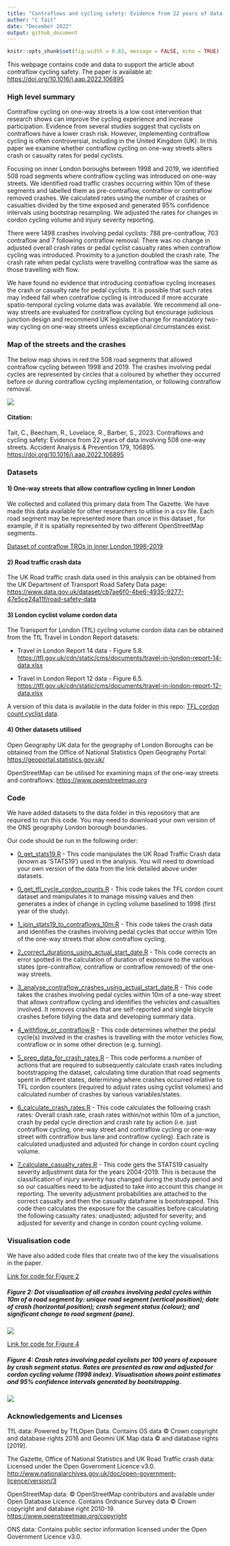 ```yaml
---
title: "Contraflows and cycling safety: Evidence from 22 years of data involving 508 one-way streets"
author: "C Tait"
date: "December 2022"
output: github_document
---
```


```r
knitr::opts_chunk$set(fig.width = 8.83, message = FALSE, echo = TRUE)
```

This webpage contains code and data to support the article about contraflow cycling safety. The paper is available at:
<https://doi.org/10.1016/j.aap.2022.106895>



### High level summary

Contraflow cycling on one-way streets is a low cost intervention that
research shows can improve the cycling experience and increase
participation. Evidence from several studies suggest that cyclists on
contraflows have a lower crash risk. However, implementing contraflow
cycling is often controversial, including in the United Kingdom (UK). In
this paper we examine whether contraflow cycling on one-way streets
alters crash or casualty rates for pedal cyclists.

Focusing on inner London boroughs between 1998 and 2019, we identified
508 road segments where contraflow cycling was introduced on one-way
streets. We identified road traffic crashes occurring within 10m of
these segments and labelled them as pre-contraflow, contraflow or
contraflow removed crashes. We calculated rates using the number of
crashes or casualties divided by the time exposed and generated 95%
confidence intervals using bootstrap resampling. We adjusted the rates
for changes in cordon cycling volume and injury severity reporting.

There were 1498 crashes involving pedal cyclists: 788 pre-contraflow,
703 contraflow and 7 following contraflow removal. There was no change
in adjusted overall crash rates or pedal cyclist casualty rates when
contraflow cycling was introduced. Proximity to a junction doubled the
crash rate. The crash rate when pedal cyclists were travelling
contraflow was the same as those travelling with flow.

We have found no evidence that introducing contraflow cycling increases
the crash or casualty rate for pedal cyclists. It is possible that such
rates may indeed fall when contraflow cycling is introduced if more
accurate spatio-temporal cycling volume data was available. We recommend
all one-way streets are evaluated for contraflow cycling but encourage
judicious junction design and recommend UK legislative change for
mandatory two-way cycling on one-way streets unless exceptional
circumstances exist.

### Map of the streets and the crashes  
  
The below map shows in red the 508 road segments that allowed contraflow cycling between 1998 and 2019. The crashes involving pedal cycles are represented by circles that a coloured by whether they occurred before or during contraflow cycling implementation, or following contraflow removal. 

![](figures/map.png)
  
#### Citation:

Tait, C., Beecham, R., Lovelace, R., Barber, S., 2023. Contraflows and
cycling safety: Evidence from 22 years of data involving 508 one-way
streets. Accident Analysis & Prevention 179, 106895.
<https://doi.org/10.1016/j.aap.2022.106895>


### Datasets

#### 1) One-way streets that allow contraflow cycling in Inner London

We collected and collated this primary data from The Gazette. We have
made this data available for other researchers to utilise in a csv file.
Each road segment may be represented more than once in this dataset ,
for example, if it is spatially represented by two different
OpenStreetMap segments.

[Dataset of contraflow TROs in inner London
1998-2019](data/inner_london_contraflow_tro_1998_2019.csv)

#### 2) Road traffic crash data

The UK Road traffic crash data used in this analysis can be obtained
from the UK Department of Transport Road Safety Data page:
<https://www.data.gov.uk/dataset/cb7ae6f0-4be6-4935-9277-47e5ce24a11f/road-safety-data>

#### 3) London cyclist volume cordon data

The Transport for London (TfL) cycling volume cordon data can be
obtained from the TfL Travel in London Report datasets:

-   Travel in London Report 14 data - Figure 5.8.
    <https://tfl.gov.uk/cdn/static/cms/documents/travel-in-london-report-14-data.xlsx>

-   Travel in London Report 12 data - Figure 6.5.
    <https://tfl.gov.uk/cdn/static/cms/documents/travel-in-london-report-12-data.xlsx>

A version of this data is available in the data folder in this repo:
[TFL cordon count cyclist data](data/TFL_Cordon_data_1976_2020.csv).

#### 4) Other datasets utilised

Open Geography UK data for the geography of London Boroughs can be
obtained from the Office of National Statistics Open Geography Portal:
<https://geoportal.statistics.gov.uk/>

OpenStreetMap can be utilised for examining maps of the one-way streets
and contraflows: <https://www.openstreetmap.org>

### Code

We have added datasets to the data folder in this repository that are
required to run this code. You may need to download your own version of
the ONS geography London borough boundaries.

Our code should be run in the following order:

-   [0_get_stats19.R](code/0_get_stats19.R) - This code manipulates the
    UK Road Traffic Crash data (known as 'STATS19') used in the
    analysis. You will need to download your own version of the data
    from the link detailed above under datasets.

-   [0_get_tfl_cycle_cordon_counts.R](code/0_get_tfl_cycle_cordon_counts.R) -
    This code takes the TFL cordon count dataset and manipulates it to
    manage missing values and then generates a index of change in
    cycling volume baselined to 1998 (first year of the study).

-   [1_join_stats19_to_contraflows_10m.R](code/1_join_stats19_to_contraflows_10m.R) -
    This code takes the crash data and identifies the crashes involving
    pedal cycles that occur within 10m of the one-way streets that allow
    contraflow cycling.

-   [2_correct_durations_using_actual_start_date.R](code/2_correct_durations_using_actual_start_date.R) -
    This code corrects an error spotted in the calculation of duration
    of exposure to the various states (pre-contraflow, contraflow or
    contraflow removed) of the one-way streets.

-   [3_analyse_contraflow_crashes_using_actual_start_date.R](code/3_analyse_contraflow_crashes_using_actual_start_date.R) -
    This code takes the crashes involving pedal cycles within 10m of a
    one-way street that allows contraflow cycling and identifies the
    vehicles and casualties involved. It removes crashes that are
    self-reported and single bicycle crashes before tidying the data and
    developing summary data.

-   [4_withflow_or_contraflow.R](code/4_withflow_or_contraflow.R) - This
    code determines whether the pedal cycle(s) involved in the crashes
    is travelling with the motor vehicles flow, contraflow or in some
    other direction (e.g. turning).

-   [5_prep_data_for_crash_rates.R](code/5_prep_data_for_crash_rates.R) -
    This code performs a number of actions that are required to
    subsequently calculate crash rates including bootstrapping the
    dataset, calculating time duration that road segments spent in
    different states, determining where crashes occurred relative to TFL
    cordon counters (required to adjust rates using cyclist volumes) and
    calculated number of crashes by various variables/states.

-   [6_calculate_crash_rates.R](code/6_calculate_crash_rates.R) - This
    code calculates the following crash rates: Overall crash rate, crash
    rates within/not within 10m of a junction, crash by pedal cycle
    direction and crash rate by action (i.e. just contraflow cycling,
    one-way street and contraflow cycling or one-way street with
    contraflow bus lane and contraflow cycling). Each rate is calculated
    unadjusted and adjusted for change in cordon count cycling volume.

-   [7_calculate_casualty_rates.R](code/7_calculate_casualty_rates.R) -
    This code gets the STATS19 casualty severity adjustment data for the
    years 2004-2019. This is because the classification of injury
    severity has changed during the study period and so our casualties
    need to be adjusted to take into account this change in reporting.
    The severity adjustment probabilities are attached to the correct
    casualty and then the casualty dataframe is bootstrapped. This code
    then calculates the exposure for the casualties before calculating
    the following casualty rates: unadjusted; adjusted for severity; and
    adjusted for severity and change in cordon count cycling volume.

### Visualisation code

We have also added code files that create two of the key the
visualisations in the paper.

[Link for code for Figure 2](code/visualising_all_crashes.R)

##### Figure 2: Dot visualisation of all crashes involving pedal cycles within 10m of a road segment by: unique road segment (vertical position); date of crash (horizontal position); crash segment status (colour); and significant change to road segment (pane).

![](figures/fig_2.jpeg)

[Link for code for Figure 4](code/visualising_crash_rate.R)

##### Figure 4: Crash rates involving pedal cyclists per 100 years of exposure by crash segment status. Rates are presented as raw and adjusted for cordon cycling volume (1998 index). Visualisation shows point estimates and 95% confidence intervals generated by bootstrapping.

![](figures/fig_4.png)

### Acknowledgements and Licenses

TfL data: Powered by TfLOpen Data. Contains OS data © Crown copyright
and database rights 2016 and Geomni UK Map data © and database rights
[2019].

The Gazette, Office of National Statistics and UK Road Traffic crash
data: Licensed under the Open Government Licence v3.0.
<http://www.nationalarchives.gov.uk/doc/open-government-licence/version/3>

OpenStreetMap data: © OpenStreetMap contributors and available under
Open Database Licence. Contains Ordnance Survey data © Crown copyright
and database right 2010-19. <https://www.openstreetmap.org/copyright>

ONS data: Contains public sector information licensed under the Open
Government Licence v3.0.

